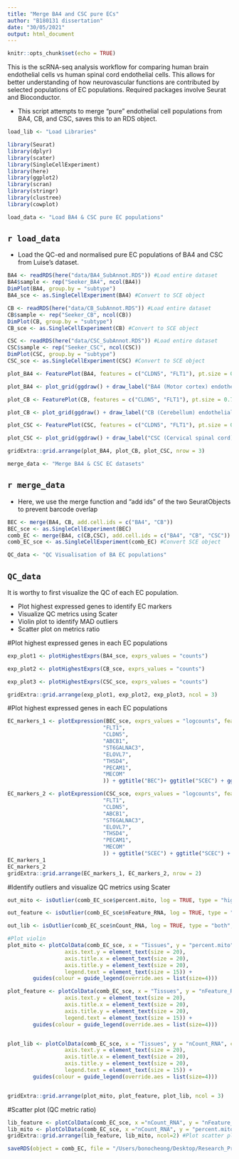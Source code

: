 ```yaml
---
title: "Merge BA4 and CSC pure ECs"
author: "B180131 dissertation"
date: "30/05/2021"
output: html_document
---
```


```r
knitr::opts_chunk$set(echo = TRUE)
```

This is the scRNA-seq analysis workflow for comparing human brain endothelial cells vs human spinal cord endothelial cells. This allows for better understanding of how neurovascular functions are contributed by selected populations of EC populations. Required packages involve Seurat and Bioconductor. 

* This script attempts to merge "pure" endothelial cell populations from BA4, CB, and CSC, saves this to an RDS object.

```r
load_lib <- "Load Libraries"
```

```r
library(Seurat) 
library(dplyr)
library(scater)
library(SingleCellExperiment)
library(here)
library(ggplot2)
library(scran)
library(stringr)
library(clustree)
library(cowplot)
```


```r
load_data <- "Load BA4 & CSC pure EC populations"
```
## `r load_data`
* Load the QC-ed and normalised pure EC populations of BA4 and CSC from Luise's dataset.


```r
BA4 <- readRDS(here("data/BA4_SubAnnot.RDS")) #Load entire dataset
BA4$sample <- rep("Seeker_BA4", ncol(BA4))
DimPlot(BA4, group.by = "subtype")
BA4_sce <- as.SingleCellExperiment(BA4) #Convert to SCE object

CB <- readRDS(here("data/CB_SubAnnot.RDS")) #Load entire dataset
CB$sample <- rep("Seeker_CB", ncol(CB))
DimPlot(CB, group.by = "subtype")
CB_sce <- as.SingleCellExperiment(CB) #Convert to SCE object

CSC <- readRDS(here("data/CSC_SubAnnot.RDS")) #Load entire dataset
CSC$sample <- rep("Seeker_CSC", ncol(CSC))
DimPlot(CSC, group.by = "subtype")
CSC_sce <- as.SingleCellExperiment(CSC) #Convert to SCE object
```


```r
plot_BA4 <- FeaturePlot(BA4, features = c("CLDN5", "FLT1"), pt.size = 0.7) 

plot_BA4 <- plot_grid(ggdraw() + draw_label("BA4 (Motor cortex) endothelial cells", size = 15, fontface = "bold"), plot_BA4, ncol = 1, rel_heights = c(0.1,1))

plot_CB <- FeaturePlot(CB, features = c("CLDN5", "FLT1"), pt.size = 0.7) 

plot_CB <- plot_grid(ggdraw() + draw_label("CB (Cerebellum) endothelial cells", size = 15, fontface = "bold"), plot_CB, ncol = 1, rel_heights = c(0.1,1))

plot_CSC <- FeaturePlot(CSC, features = c("CLDN5", "FLT1"), pt.size = 0.7) 

plot_CSC <- plot_grid(ggdraw() + draw_label("CSC (Cervical spinal cord) endothelial cells", size = 15, fontface = "bold"), plot_CSC, ncol = 1, rel_heights = c(0.1,1))

gridExtra::grid.arrange(plot_BA4, plot_CB, plot_CSC, nrow = 3)
```


```r
merge_data <- "Merge BA4 & CSC EC datasets"
```
## `r merge_data`
* Here, we use the merge function and "add ids" of the two SeuratObjects to prevent barcode overlap


```r
BEC <- merge(BA4, CB, add.cell.ids = c("BA4", "CB"))
BEC_sce <- as.SingleCellExperiment(BEC)
comb_EC <- merge(BA4, c(CB,CSC), add.cell.ids = c("BA4", "CB", "CSC"))
comb_EC_sce <- as.SingleCellExperiment(comb_EC) #Convert SCE object
```


```r
QC_data <- "QC Visualisation of BA EC populations"
```
## `QC_data`
It is worthy to first visualize the QC of each EC population.

* Plot highest expressed genes to identify EC markers 
* Visualize QC metrics using Scater
* Violin plot to identify MAD outliers
* Scatter plot on metrics ratio


#Plot highest expressed genes in each EC populations
```r
exp_plot1 <- plotHighestExprs(BA4_sce, exprs_values = "counts")

exp_plot2 <- plotHighestExprs(CB_sce, exprs_values = "counts")

exp_plot3 <- plotHighestExprs(CSC_sce, exprs_values = "counts")

gridExtra::grid.arrange(exp_plot1, exp_plot2, exp_plot3, ncol = 3)
```


#Plot highest expressed genes in each EC populations
```r
EC_markers_1 <- plotExpression(BEC_sce, exprs_values = "logcounts", features = c("VWF",
                              "FLT1",
                              "CLDN5",
                              "ABCB1",
                              "ST6GALNAC3",
                              "ELOVL7",
                              "THSD4",
                              "PECAM1",
                              "MECOM"
                              )) + ggtitle("BEC")+ ggtitle("SCEC") + ggtitle("BEC") + theme(plot.title = element_text(hjust = 0.5))

EC_markers_2 <- plotExpression(CSC_sce, exprs_values = "logcounts", features = c("VWF",
                              "FLT1",
                              "CLDN5",
                              "ABCB1",
                              "ST6GALNAC3",
                              "ELOVL7",
                              "THSD4",
                              "PECAM1",
                              "MECOM"
                              )) + ggtitle("SCEC") + ggtitle("SCEC") + theme(plot.title = element_text(hjust = 0.5))
EC_markers_1
EC_markers_2
gridExtra::grid.arrange(EC_markers_1, EC_markers_2, nrow = 2)
```


#Identify outliers and visualize QC metrics using Scater
```r
out_mito <- isOutlier(comb_EC_sce$percent.mito, log = TRUE, type = "higher", nmads = 3)

out_feature <- isOutlier(comb_EC_sce$nFeature_RNA, log = TRUE, type = "both", nmads = 3)

out_lib <- isOutlier(comb_EC_sce$nCount_RNA, log = TRUE, type = "both", nmads = 3)

#Plot violin
plot_mito <- plotColData(comb_EC_sce, x = "Tissues", y = "percent.mito", colour_by = I(out_mito)) + theme(axis.text.x = element_text(size = 20),
                  axis.text.y = element_text(size = 20),
                  axis.title.x = element_text(size = 20),
                  axis.title.y = element_text(size = 20),
                  legend.text = element_text(size = 15)) +
        guides(colour = guide_legend(override.aes = list(size=4)))

plot_feature <- plotColData(comb_EC_sce, x = "Tissues", y = "nFeature_RNA", colour_by = I(out_feature)) + theme(axis.text.x = element_text(size = 20),
                  axis.text.y = element_text(size = 20),
                  axis.title.x = element_text(size = 20),
                  axis.title.y = element_text(size = 20),
                  legend.text = element_text(size = 15)) +
        guides(colour = guide_legend(override.aes = list(size=4)))


plot_lib <- plotColData(comb_EC_sce, x = "Tissues", y = "nCount_RNA", colour_by = I(out_lib)) + theme(axis.text.x = element_text(size = 20),
                  axis.text.y = element_text(size = 20),
                  axis.title.x = element_text(size = 20),
                  axis.title.y = element_text(size = 20),
                  legend.text = element_text(size = 15)) +
        guides(colour = guide_legend(override.aes = list(size=4)))


gridExtra::grid.arrange(plot_mito, plot_feature, plot_lib, ncol = 3) 
```


#Scatter plot (QC metric ratio)
```r
lib_feature <- plotColData(comb_EC_sce, x ="nCount_RNA", y = "nFeature_RNA", colour_by = "Tissues")
lib_mito <- plotColData(comb_EC_sce, x ="nCount_RNA", y = "percent.mito", colour_by = "Tissues")
gridExtra::grid.arrange(lib_feature, lib_mito, ncol=2) #Plot scatter plot of QC metrics
```


```r
saveRDS(object = comb_EC, file = "/Users/bonocheong/Desktop/Research_Project/Datasets/Dissertation/data/merged_EC.RDS")
```




